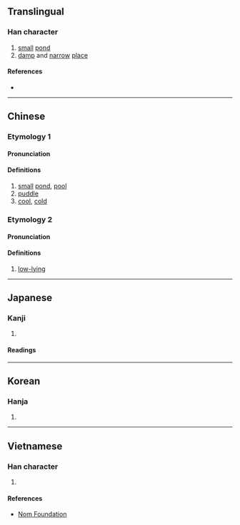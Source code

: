 {{character info/new}}
==Translingual==

===Han character===
{{Han char|rn=85|rad=水|as=09|sn=12|four=39180|canj=EHDF|ids=⿰氵秋}}

# [[small]] [[pond]]
# [[damp]] and [[narrow]] [[place]]

====References====
* {{Han ref|kx=0638.100|dkj=17867|dj=1045.050|hdz=31679.030|uh=6E6B|ud=28267|bh=DA47|bd=55879}}

----

==Chinese==
{{zh-forms}}

===Etymology 1===

====Pronunciation====
{{zh-pron
|m=qiū
|c=zau1
|mc=y
|oc=y
|ma=
|cat=n,a
}}

====Definitions====
{{zh-hanzi}}

# [[small]] [[pond]], [[pool]]
# [[puddle]]
# [[cool]], [[cold]]

===Etymology 2===

====Pronunciation====
{{zh-pron
|m=jiǎo
|c=ziu2
|mc=
|oc=
|ma=
|cat=a
}}

====Definitions====
{{zh-hanzi}}

# [[low-lying]]

----

==Japanese==

===Kanji===
{{ja-kanji|grade=|rs=水09}}

# {{defn|lang=ja|sort=水09}}

====Readings====
{{ja-readings
|goon=しゅ, しょう<せう
|kanon=しゅう<しう, しょう<せう
|kanyoon=しゅう<しう
|kun=くて}}

----

==Korean==

===Hanja===
{{ko-hanja|hangeul=추|eumhun=|rv=chu|mr=ch'u|y=chwu}}

# {{defn|lang=ko|sort=水09}}

----

==Vietnamese==

===Han character===
{{vi-readings|rs=水09|hanviet=tiểu, tưu}}

# {{defn|lang=vi|sort=水09}}

====References====
* [http://nomfoundation.org/common/nom_details.php?codepoint=6e6b Nom Foundation]